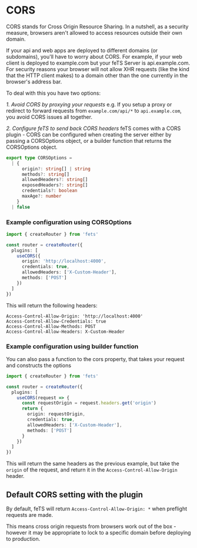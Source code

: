 # CORS

CORS stands for Cross Origin Resource Sharing. In a nutshell, as a security measure, browsers aren't
allowed to access resources outside their own domain.

If your api and web apps are deployed to different domains (or subdomains), you'll have to worry
about CORS. For example, if your web client is deployed to example.com but your feTS Server is
api.example.com. For security reasons your browser will not allow XHR requests (like the kind that
the HTTP client makes) to a domain other than the one currently in the browser's address bar.

To deal with this you have two options:

_1. Avoid CORS by proxying your requests_ e.g. If you setup a proxy or redirect to forward requests
from `example.com/api/*` to `api.example.com`, you avoid CORS issues all together.

_2. Configure feTS to send back CORS headers_ feTS comes with a CORS plugin - CORS can be configured
when creating the server either by passing a CORSOptions object, or a builder function that returns
the CORSOptions object.

```ts
export type CORSOptions =
  | {
      origin?: string[] | string
      methods?: string[]
      allowedHeaders?: string[]
      exposedHeaders?: string[]
      credentials?: boolean
      maxAge?: number
    }
  | false
```

### Example configuration using CORSOptions

```ts
import { createRouter } from 'fets'

const router = createRouter({
  plugins: [
    useCORS({
      origin: 'http://localhost:4000',
      credentials: true,
      allowedHeaders: ['X-Custom-Header'],
      methods: ['POST']
    })
  ]
})
```

This will return the following headers:

```
Access-Control-Allow-Origin: 'http://localhost:4000'
Access-Control-Allow-Credentials: true
Access-Control-Allow-Methods: POST
Access-Control-Allow-Headers: X-Custom-Header
```

### Example configuration using builder function

You can also pass a function to the cors property, that takes your request and constructs the
options

```ts
import { createRouter } from 'fets'

const router = createRouter({
  plugins: [
    useCORS(request => {
      const requestOrigin = request.headers.get('origin')
      return {
        origin: requestOrigin,
        credentials: true,
        allowedHeaders: ['X-Custom-Header'],
        methods: ['POST']
      }
    })
  ]
})
```

This will return the same headers as the previous example, but take the `origin` of the request, and
return it in the `Access-Control-Allow-Origin` header.

## Default CORS setting with the plugin

By default, feTS will return `Access-Control-Allow-Origin: *` when preflight requests are made.

This means cross origin requests from browsers work out of the box - however it may be appropriate
to lock to a specific domain before deploying to production.

